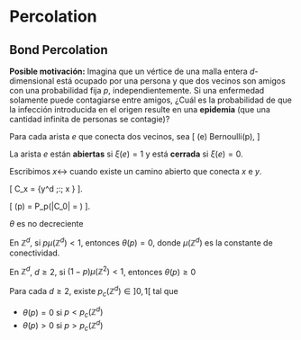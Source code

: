 # Percolation

## Bond Percolation

**Posible motivación:**
Imagina que un vértice de una malla entera $d$-dimensional está ocupado por una persona y que dos vecinos son amigos con una probabilidad fija $p$, independientemente.
Si una enfermedad solamente puede contagiarse entre amigos,
¿Cuál es la probabilidad de que la infección introducida en el origen resulte en una __epidemia__ (que una cantidad infinita de personas se contagie)?


:::{ .definition name="Bond Percolation" }
Para cada arista $e$ que conecta dos vecinos, sea
\[
\xi(e) \sim Bernoulli(p), \text{independiente}
\]

La arista $e$ están **abiertas** si $\xi(e) = 1$ y está **cerrada** si $\xi(e) = 0$.

Escribimos $x \leftrightarrow$ cuando existe un camino abierto que conecta $x$ e $y$.
:::

:::{ .definition name="Cluster abierto en rl vértice $x$" }
\[ C_x = \{y\in\mathbb{Z}^d \;:\; x \leftrightarrow\} \].
:::

:::{ .definition name="Probabilidad de percolación" }
\[ \theta(p) = P_p(|C_0| = \infty) \].
:::

::: { .lemma }
$\theta$ es no decreciente
:::

::: { .lemma name="(Hammersley)" }
En $\mathbb{Z}^d$, si $p\mu(\mathbb{Z}^d) < 1$, entonces $\theta(p) = 0$, donde $\mu(\mathbb{Z}^d)$ es la constante de conectividad.
:::

::: { .lemma name="(Peierls)" }
En $\mathbb{Z}^d$, $d \ge 2$, si $(1-p)\mu(\mathbb{Z}^2) < 1$, entonces $\theta(p) \ge 0$
:::

::: { .lemma }
Para cada $d \ge 2$, existe $p_c(\mathbb{Z}^d) \in ]0,1[$ tal que

* $\theta(p) = 0$ si $p < p_c(\mathbb{Z}^d)$
* $\theta(p) > 0$ si $p > p_c(\mathbb{Z}^d)$
:::
